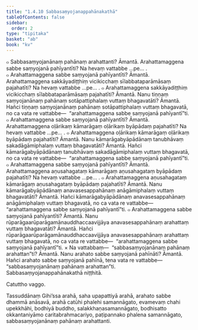 ```yaml
---
title: "1.4.10 Sabbasaṃyojanappahānakathā"
tableOfContents: false
sidebar:
  order: 2
type: "tipitaka"
basket: "ab"
book: "kv"
---
```



<DynamicBreadcrumb />

<Division number="413" book="kv">

<Paragraph number="1454" book="kv">
๐ Sabbasaṃyojanānaṃ pahānaṃ arahattanti? Āmantā. Arahattamaggena sabbe saṃyojanā pahīyantīti? Na hevaṃ vattabbe …pe… .
</Paragraph>

<Paragraph number="1455" book="kv">
๐ Arahattamaggena sabbe saṃyojanā pahīyantīti? Āmantā. Arahattamaggena sakkāyadiṭṭhiṃ vicikicchaṃ sīlabbataparāmāsaṃ pajahatīti? Na hevaṃ vattabbe …pe… .
</Paragraph>

<Paragraph number="1456" book="kv">
๐ Arahattamaggena sakkāyadiṭṭhiṃ vicikicchaṃ sīlabbataparāmāsaṃ pajahatīti? Āmantā. Nanu tiṇṇaṃ saṃyojanānaṃ pahānaṃ sotāpattiphalaṃ vuttaṃ bhagavatāti? Āmantā. Hañci tiṇṇaṃ saṃyojanānaṃ pahānaṃ sotāpattiphalaṃ vuttaṃ bhagavatā, no ca vata re vattabbe—  “arahattamaggena sabbe saṃyojanā pahīyantī”ti.
</Paragraph>

</Division>
<Division number="414" book="kv">

<Paragraph number="1457" book="kv">
๐ Arahattamaggena sabbe saṃyojanā pahīyantīti? Āmantā. Arahattamaggena oḷārikaṃ kāmarāgaṃ oḷārikaṃ byāpādaṃ pajahatīti? Na hevaṃ vattabbe …pe… .
</Paragraph>

</Division>
<Division number="415" book="kv">

<Paragraph number="1458" book="kv">
๐ Arahattamaggena oḷārikaṃ kāmarāgaṃ oḷārikaṃ byāpādaṃ pajahatīti? Āmantā. Nanu kāmarāgabyāpādānaṃ tanubhāvaṃ sakadāgāmiphalaṃ vuttaṃ bhagavatāti? Āmantā. Hañci kāmarāgabyāpādānaṃ tanubhāvaṃ sakadāgāmiphalaṃ vuttaṃ bhagavatā, no ca vata re vattabbe—  “arahattamaggena sabbe saṃyojanā pahīyantī”ti.
</Paragraph>

<Paragraph number="1459" book="kv">
๐ Arahattamaggena sabbe saṃyojanā pahīyantīti? Āmantā. Arahattamaggena aṇusahagataṃ kāmarāgaṃ aṇusahagataṃ byāpādaṃ pajahatīti? Na hevaṃ vattabbe …pe… .
</Paragraph>

</Division>
<Division number="416" book="kv">

<Paragraph number="1460" book="kv">
๐ Arahattamaggena aṇusahagataṃ kāmarāgaṃ aṇusahagataṃ byāpādaṃ pajahatīti? Āmantā. Nanu kāmarāgabyāpādānaṃ anavasesappahānaṃ anāgāmiphalaṃ vuttaṃ bhagavatāti? Āmantā. Hañci kāmarāgabyāpādānaṃ anavasesappahānaṃ anāgāmiphalaṃ vuttaṃ bhagavatā, no ca vata re vattabbe—  “arahattamaggena sabbe saṃyojanā pahīyantī”ti.
</Paragraph>

<Paragraph number="1461" book="kv">
๐ Arahattamaggena sabbe saṃyojanā pahīyantīti? Āmantā. Nanu rūparāgaarūparāgamānauddhaccaavijjāya anavasesappahānaṃ arahattaṃ vuttaṃ bhagavatāti? Āmantā. Hañci rūparāgaarūparāgamānauddhaccaavijjāya anavasesappahānaṃ arahattaṃ vuttaṃ bhagavatā, no ca vata re vattabbe—  “arahattamaggena sabbe saṃyojanā pahīyantī”ti.
</Paragraph>

</Division>
<Division number="417" book="kv">

<Paragraph number="1462" book="kv">
× Na vattabbaṃ—  “sabbasaṃyojanānaṃ pahānaṃ arahattan”ti? Āmantā. Nanu arahato sabbe saṃyojanā pahīnāti? Āmantā. Hañci arahato sabbe saṃyojanā pahīnā, tena vata re vattabbe—  “sabbasaṃyojanānaṃ pahānaṃ arahattan”ti.

</Paragraph>
</Division>

<Paragraph number="1463" type="center" book="kv">
Sabbasaṃyojanappahānakathā niṭṭhitā.

  
Catuttho vaggo.



</Paragraph>

<Paragraph number="1464" type="center" book="kv">
Tassuddānaṃ


</Paragraph>

<Paragraph number="1465" book="kv">
Gihi’ssa arahā, saha upapattiyā arahā, arahato sabbe dhammā anāsavā, arahā catūhi phalehi samannāgato, evamevaṃ chahi upekkhāhi, bodhiyā buddho, salakkhaṇasamannāgato, bodhisatto okkantaniyāmo caritabrahmacariyo, paṭipannako phalena samannāgato, sabbasaṃyojanānaṃ pahānaṃ arahattanti.
</Paragraph>